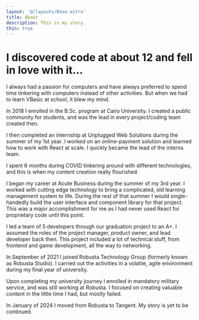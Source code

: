 ```yaml
---
layout: '@/layouts/Base.astro'
title: About
description: This is my story.
thin: true
---
```


# I discovered code at about 12 and fell in love with it...

I always had a passion for computers and have always preferred to spend time
tinkering with computers instead of other activities. But when we had to learn
VBasic at school, it blew my mind.

In 2018 I enrolled in the B.Sc. program at Cairo
University. I created a public community for students, and was the
lead in every project/coding team created then.

I then completed an internship at
Unplugged Web Solutions during the summer of my 1st year. I worked on an
online-payment solution and learned how to work with React at scale. I quickly
became the lead of the interns team.

I spent 6 months during COVID tinkering around with different technologies, and
this is when my content creation really flourished.

I began my career at Acute Business during the summer of my 3rd year. I worked
with cutting edge technology to bring a complicated, old learning management system to life.
During the rest of that summer I would single-handedly build the user interface and
component library for that project. This was a major accomplishment for me as I had never used
React for
proprietary code until this point.

I led a team of 5 developers through our graduation project to an A+. I assumed
the roles of the project manager, product owner, and lead developer back then.
This project included a lot of technical stuff, from frontend and game
development, all the way to networking.

In September of 2021 I joined Robusta Technology Group (formerly known as
Robusta Studio). I carried out the activities in a volatile,
agile environment during my final year of university.

Upon completing my university journey I enrolled in mandatory military service,
and was still working at Robusta. I focused on creating valuable content in the
little time I had, but mostly failed.

In January of 2024 I moved from Robusta to Tangent. My story is yet to be
continued.
